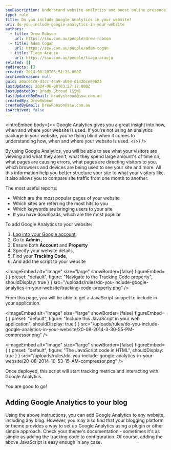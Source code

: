 ```yaml
---
seoDescription: Understand website analytics and boost online presence with Google Analytics.
type: rule
title: Do you include Google Analytics in your website?
uri: do-you-include-google-analytics-in-your-website
authors:
  - title: Drew Robson
    url: https://ssw.com.au/people/drew-robson
  - title: Adam Cogan
    url: https://ssw.com.au/people/adam-cogan
  - title: Tiago Araujo
    url: https://ssw.com.au/people/tiago-araujo
related: []
redirects: []
created: 2014-08-20T05:51:23.000Z
archivedreason: null
guid: a0ac61c8-d3cc-44a9-ab94-d142bce80623
lastUpdated: 2024-06-08T03:27:17.000Z
lastUpdatedBy: Brady Stroud [SSW]
lastUpdatedByEmail: bradystroud@ssw.com.au
createdBy: DrewRobson
createdByEmail: DrewRobson@ssw.com.au
isArchived: false
---
```


<introEmbed
  body={<>
Google Analytics gives you a great insight into how, when and where your website is used. If you're not using an analytics package in your website, you're flying blind when it comes to understanding how, when and where your website is used.
  </>}
/>
<youtubeEmbed url="https://youtu.be/I3GneD2bPJg" description="" />

By using Google Analytics, you will be able to see what your visitors are viewing and what they aren't, what they spend large amount's of time on, what pages are causing errors, what pages are directing visitors to you, which browsers and devices are being used to see your site and more. All this information help you better structure your site to what your visitors like. It also allows you to compare site traffic from one month to another.

The most useful reports:

- Which are the most popular pages of your website
- Which sites are referring the most hits to you
- Which keywords are bringing users to your site
- If you have downloads, which are the most popular

To add Google Analytics to your website:

1. [Log into your Google account](https://www.google.com/analytics),
2. Go to **Admin** ,
3. Ensure both **Account** and **Property**
4. Specify your website details,
5. Find your **Tracking Code**,
6. And add the script to your website


<imageEmbed
  alt="Image"
  size="large"
  showBorder={false}
  figureEmbed={ {
    preset: "default",
    figure: "Navigate to the Tracking Code property",
    shouldDisplay: true
  } }
  src="/uploads/rules/do-you-include-google-analytics-in-your-website/tracking-code-property.png"
/>

From this page, you will be able to get a JavaScript snippet to include in your application.


<imageEmbed
  alt="Image"
  size="large"
  showBorder={false}
  figureEmbed={ {
    preset: "default",
    figure: "Include this JavaScript in your web application",
    shouldDisplay: true
  } }
  src="/uploads/rules/do-you-include-google-analytics-in-your-website/20-08-2014-3-30-55-PM-compressor.png"
/>


<imageEmbed
  alt="Image"
  size="large"
  showBorder={false}
  figureEmbed={ {
    preset: "default",
    figure: "The JavaScript code in HTML",
    shouldDisplay: true
  } }
  src="/uploads/rules/do-you-include-google-analytics-in-your-website/20-08-2014-10-53-15-AM-compressor.png"
/>

Once deployed, this script will start tracking metrics and interacting with Google Analytics.

You are good to go!

## Adding Google Analytics to your blog

Using the above instructions, you can add Google Analytics to any website, including any blog. However, you may also find that your blogging platform or theme provides a way to set up Google Analytics using a plugin or other simple approach. Check your theme's documentation - sometimes it's as simple as adding the tracking code to configuration. Of course, adding the above JavaScript is easy enough in any case.
